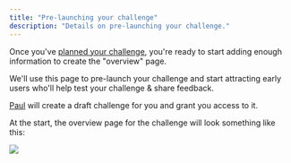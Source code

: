 ```yaml
---
title: "Pre-launching your challenge"
description: "Details on pre-launching your challenge."
---
```


Once you've [planned your challenge](/docs/authoring-challenges/planning-your-challenge), you're ready to start adding enough information to
create the "overview" page.

We'll use this page to pre-launch your challenge and start attracting early users who'll help test your challenge & share feedback.

[Paul](mailto:paul@codecrafters.io) will create a draft challenge for you and grant you access to it.

At the start, the overview page for the challenge will look something like this:

<Frame>
  <img className="w-full" src="/img/draft-challenge-overview.png" />
</Frame>